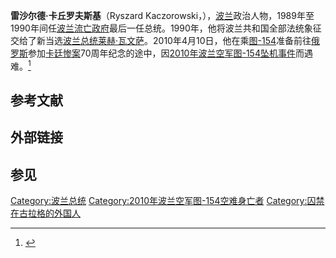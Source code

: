 {{Infobox Officeholder
| name                = 雷沙尔德·卡丘罗夫斯基<br/>Ryszard Kaczorowski
| image               = Ryszard Kaczorowski 2008.JPG
| imagesize           =
| smallimage          =
| caption             = 
| office              = [[波兰总统列表|波兰共和国总统]]<br><small>第6任[[波兰流亡政府|流亡政府总统]]</small>
| term_start          = 1989年7月19日
| term_end            = 1990年12月22日
| vicepresident       =
| viceprimeminister   =
| deputy              =
| president           =
| primeminister       = [[爱德华·斯采帕尼克|爱德华·斯采帕尼克]]<br/>（Edward Szczepanik）
| predecessor         = [[卡日米耶什·萨巴特|卡日米耶什·萨巴特]]<br/>（Kazimierz Sabbat）
| successor           = [[莱赫·瓦文萨|莱赫·瓦文萨]]（流亡政府终结）
| office2             = [[波兰流亡政府|流亡政府国务部长]]
| order2              = 
| term_start2         = 1986
| term_end2           = 1989
| vicepresident2      =
| viceprimeminister2  =
| deputy2             =
| president2          = [[卡日米耶什·萨巴特|卡日米耶什·萨巴特]]<br/>（Kazimierz Sabbat）
| primeminister2      = [[爱德华·斯采帕尼克|爱德华·斯采帕尼克]]<br/>（Edward Szczepanik）
| predecessor2        =
| successor2          =
| birth_date          = {{birth date|1919|11|26|df=yes}}
| birth_place         = {{flagicon image|Flag of Poland (1928-1980).svg}} [[波蘭第二共和國|波蘭]][[比亚韦斯托克|比亚韦斯托克]]
| death_date          = {{death date and age|2010|04|10|1919|11|26|df=yes}}
| death_place         = {{flag|Russia}}[[斯摩棱斯克|斯摩棱斯克]]
| cause_of_death      = 飞机失事
| party               = 无
| spouse              = 卡罗利娜·卡丘罗夫斯基<br/>（Karolina Kaczorowska）
}}

'''雷沙尔德·卡丘罗夫斯基'''（Ryszard Kaczorowski，{{bd|1919年|11月26日|2010年|4月10日|catIdx=Kaczorowski, Ryszard}}），[[波兰|波兰]]政治人物，1989年至1990年间任[[波兰流亡政府|波兰流亡政府]]最后一任总统。1990年，他将波兰共和国全部法统象征交给了新当选[[波兰总统|波兰总统]][[莱赫·瓦文萨|莱赫·瓦文萨]]。2010年4月10日，他在乘[[图-154|图-154]]准备前往[[俄罗斯|俄罗斯]]参加[[卡廷惨案|卡廷惨案]]70周年纪念的途中，因[[2010年波兰空军图-154坠机事件|2010年波兰空军图-154坠机事件]]而遇难。<ref>{{cite web|url=http://news.sina.com.cn/w/2010-04-10/201120047450.shtml|title=媒体公布波兰总统失事飞机乘客详细名单|publisher=新浪新闻|accessdate=2010-04-11|archive-date=2010-04-13|archive-url=https://web.archive.org/web/20100413232624/http://news.sina.com.cn/w/2010-04-10/201120047450.shtml|dead-url=no}}</ref>

==参考文献==
{{reflist}}
==外部链接==
{{Commonscat|Ryszard Kaczorowski}}
==参见==
{{start box}}
{{s-off}}
{{succession box|title=[[波兰总统列表|波兰流亡政府总统]]
|before={{le|卡日米耶什·萨巴特|Kazimierz Sabbat}}<br><small></small>
|after=[[莱赫·瓦文萨|莱赫·瓦文萨]]<br><small>（流亡政府终结）</small>
|years=1989－1990}}
{{end box}}
{{Authority control}}
{{DEFAULTSORT:Kaczorowski, Ryszard}}
[[Category:波兰总统|Category:波兰总统]]
[[Category:2010年波兰空军图-154空难身亡者|Category:2010年波兰空军图-154空难身亡者]]
[[Category:囚禁在古拉格的外国人|Category:囚禁在古拉格的外国人]]